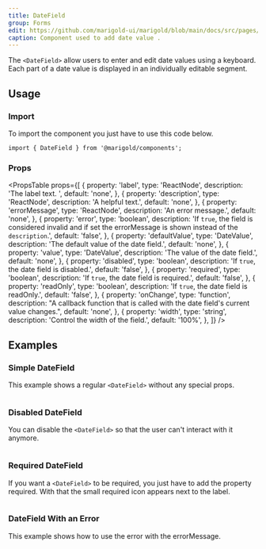 ```yaml
---
title: DateField
group: Forms
edit: https://github.com/marigold-ui/marigold/blob/main/docs/src/pages/components/container.mdx
caption: Component used to add date value .
---
```


The `<DateField>` allow users to enter and edit date values using a keyboard. Each part of a date value is displayed in an individually editable segment.

<Preview>
  <BasicDateField />
</Preview>

## Usage

### Import

To import the component you just have to use this code below.

```tsx
import { DateField } from '@marigold/components';
```

### Props

<PropsTable
  props={[
    {
      property: 'label',
      type: 'ReactNode',
      description: 'The label text. ',
      default: 'none',
    },
    {
      property: 'description',
      type: 'ReactNode',
      description: 'A helpful text.',
      default: 'none',
    },
    {
      property: 'errorMessage',
      type: 'ReactNode',
      description: 'An error message.',
      default: 'none',
    },
    {
      property: 'error',
      type: 'boolean',
      description:
        'If `true`, the field is considered invalid and if set the errorMessage is shown instead of the `description`.',
      default: 'false',
    },
    {
      property: 'defaultValue',
      type: 'DateValue',
      description: 'The default value of the date field.',
      default: 'none',
    },
    {
      property: 'value',
      type: 'DateValue',
      description: 'The value of the date field.',
      default: 'none',
    },
    {
      property: 'disabled',
      type: 'boolean',
      description: 'If `true`, the date field is disabled.',
      default: 'false',
    },
    {
      property: 'required',
      type: 'boolean',
      description: 'If `true`, the date field is required.',
      default: 'false',
    },
    {
      property: 'readOnly',
      type: 'boolean',
      description: 'If `true`, the date field is readOnly.',
      default: 'false',
    },
    {
      property: 'onChange',
      type: 'function',
      description:
        "A callback function that is called with the date field's current value changes.",
      default: 'none',
    },
    {
      property: 'width',
      type: 'string',
      description: 'Control the width of the field.',
      default: '100%',
    },
  ]}
/>

## Examples

### Simple DateField

This example shows a regular `<DateField>` without any special props.

```tsx preview file=components/DateField/date-field-basic.demo.tsx

```

### Disabled DateField

You can disable the `<DateField>` so that the user can't interact with it anymore.

```tsx preview file=components/DateField/date-field-disabled.demo.tsx

```

### Required DateField

If you want a `<DateField>` to be required, you just have to add the property required. With that the small required icon appears next to the label.

```tsx preview file=components/DateField/date-field-required.demo.tsx

```

### DateField With an Error

This example shows how to use the error with the errorMessage.

```tsx preview file=components/DateField/date-field-error.demo.tsx

```
